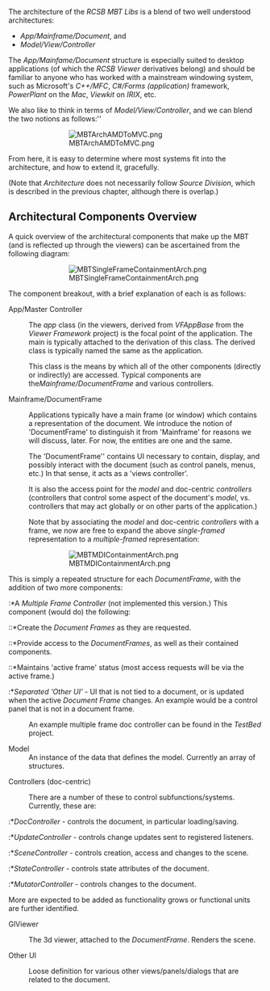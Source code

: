 The architecture of the ''RCSB MBT Libs'' is a blend of two well understood architectures:

* ''App/Mainframe/Document'', and
* ''Model/View/Controller''

The ''App/Mainfame/Document'' structure is especially suited to desktop applications (of which
the ''RCSB Viewer'' derivatives belong) and should be familiar to anyone who has worked with
a mainstream windowing system, such as Microsoft's ''C++/MFC'', ''C#/Forms (application)'' framework, 
''PowerPlant'' on the ''Mac'', ''Viewkit'' on ''IRIX'', etc.

We also like to think in terms of ''Model/View/Controller'', and we can blend the two
notions as follows:''

::[[Image:MBTArchAMDToMVC.png]]

From here, it is easy to determine where most systems fit into the architecture, and how to
extend it, gracefully.

(Note that ''Architecture'' does not necessarily follow ''Source Division'', which is
described in the previous chapter, although there is overlap.)

== Architectural Components Overview ==

A quick overview of the architectural components that make up the MBT (and is reflected
up through the viewers) can be ascertained from the following diagram:
::[[Image:MBTSingleFrameContainmentArch.png]]

The component breakout, with a brief explanation of each is as follows:

;App/Master Controller

:The ''app'' class (in the viewers, derived from ''VFAppBase'' from the ''Viewer Framework'' project) is the focal point of the application.  The main is typically attached to the derivation of this class.  The derived class is typically named the same as the application.

:This class is the means by which all of the other components (directly or indirectly) are accessed.  Typical components are the''Mainframe/DocumentFrame'' and various controllers.

;Mainframe/DocumentFrame

:Applications typically have a main frame (or window) which contains a representation of the document.  We introduce the notion of 'DocumentFrame' to distinguish it from 'Mainframe' for reasons we will discuss, later.  For now, the entities are one and the same.

:The 'DocumentFrame'' contains UI necessary to contain, display, and possibly interact with the document (such as control panels, menus, etc.)  In that sense, it acts as a 'views controller'.

:It is also the access point for the ''model'' and doc-centric ''controllers'' (controllers that control some aspect of the document's ''model'', vs. controllers that may act globally or on other parts of the application.)

:Note that by associating the ''model'' and doc-centric ''controllers'' with a frame, we now are free to expand the above ''single-framed'' representation to a ''multiple-framed'' representation:
::[[Image:MBTMDIContainmentArch.png]]
This is simply a repeated structure for each ''DocumentFrame'', with the addition of two more components:

:*A ''Multiple Frame Controller'' (not implemented this version.)  This component (would do) the following:

::*Create the ''Document Frames'' as they are requested.
::*Provide access to the ''DocumentFrames'', as well as their contained components.
::*Maintains 'active frame' status (most access requests will be via the active frame.)

:*''Separated 'Other UI' '' - UI that is not tied to a document, or is updated when the active ''Document Frame'' changes.  An example would be a control panel that is not in a document frame.

:An example multiple frame doc controller can be found in the ''TestBed'' project.

;Model
:An instance of the data that defines the model.  Currently an array of structures.

;Controllers (doc-centric)

:There are a number of these to control subfunctions/systems.  Currently, these are:

:*''DocController'' - controls the document, in particular loading/saving.
:*''UpdateController'' - controls change updates sent to registered listeners.
:*''SceneController'' - controls creation, access and changes to the scene.
:*''StateController'' - controls state attributes of the document.
:*''MutatorController'' - controls changes to the document.

More are expected to be added as functionality grows or functional units are further identified.

;GlViewer

:The 3d viewer, attached to the ''DocumentFrame''.  Renders the scene.

;Other UI

:Loose definition for various other views/panels/dialogs that are related to the document.